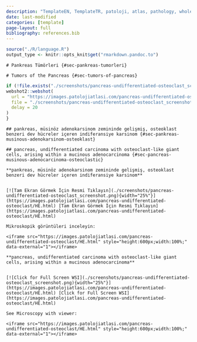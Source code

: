 ```yaml
---
description: "TemplateEN, TemplateTR, patoloji, atlas, pathology, whole slide image templateTR"
date: last-modified
categories: [template]
page-layout: full
bibliography: references.bib
---
```


```r
source("./R/language.R")
output_type <- knitr::opts_knit$get("rmarkdown.pandoc.to")
```

```asis
# Pankreas Tümörleri {#sec-pankreas-tumorleri} 
```

```asis
# Tumors of the Pancreas {#sec-tumors-of-pancreas} 
```

```r
if (!file.exists("./screenshots/pancreas-undifferentiated-osteoclast_screenshot.png")) {
webshot2::webshot(
  url = "https://images.patolojiatlasi.com/pancreas-undifferentiated-osteoclast/HE.html",
  file = "./screenshots/pancreas-undifferentiated-osteoclast_screenshot.png",
  delay = 20
)
}
```

```asis

## pankreas, müsinöz adenokarsinom zemininde gelişmiş, osteoklast benzeri dev hücreler içeren indiferansiye karsinom {#sec-pankreas-musinous-adenokarsinom-osteoklast} 

```

```asis

## pancreas, undifferentiated carcinoma with osteoclast-like giant cells, arising within a mucinous adenocarcinoma {#sec-pancreas-musinous-adenocarcinoma-osteoclastic} 

```

```asis

**pankreas, müsinöz adenokarsinom zemininde gelişmiş, osteoklast benzeri dev hücreler içeren indiferansiye karsinom**


[![Tam Ekran Görmek İçin Resmi Tıklayın](./screenshots/pancreas-undifferentiated-osteoclast_screenshot.png){width="25%"}](https://images.patolojiatlasi.com/pancreas-undifferentiated-osteoclast/HE.html) [Tam Ekran Görmek İçin Resmi Tıklayın](https://images.patolojiatlasi.com/pancreas-undifferentiated-osteoclast/HE.html)

```


```asis

Mikroskopik görüntüleri inceleyin:

<iframe src="https://images.patolojiatlasi.com/pancreas-undifferentiated-osteoclast/HE.html" style="height:600px;width:100%;" data-external="1"></iframe>

```

```asis

**pancreas, undifferentiated carcinoma with osteoclast-like giant cells, arising within a mucinous adenocarcinoma**


[![Click for Full Screen WSI](./screenshots/pancreas-undifferentiated-osteoclast_screenshot.png){width="25%"}](https://images.patolojiatlasi.com/pancreas-undifferentiated-osteoclast/HE.html) [Click for Full Screen WSI](https://images.patolojiatlasi.com/pancreas-undifferentiated-osteoclast/HE.html)

```

```asis

See Microscopy with viewer: 

<iframe src="https://images.patolojiatlasi.com/pancreas-undifferentiated-osteoclast/HE.html" style="height:600px;width:100%;" data-external="1"></iframe>

```
